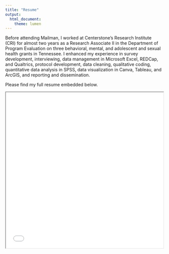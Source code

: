 ```yaml
---
title: "Resume"
output:
  html_document:
    theme: lumen
---
```


Before attending Mailman, I worked at Centerstone’s Research Institute (CRI) for almost two years as a Research Associate II in the Department of Program Evaluation on three behavioral, mental, and adolescent and sexual health grants in Tennessee. I enhanced my experience in survey development, interviewing, data management in Microsoft Excel, REDCap, and Qualtrics, protocol development, data cleaning, qualitative coding, quantitative data analysis in SPSS, data visualization in Canva, Tableau, and ArcGIS, and reporting and dissemination.

Please find my full resume embedded below.

<iframe src="resume.pdf" width="100%" height="500"></iframe>
